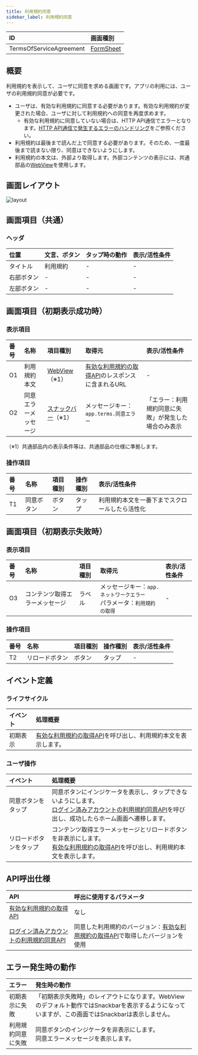 ```yaml
---
title: 利用規約同意
sidebar_label: 利用規約同意
---
```


| ID       | 画面種別|
|:----------|:------------|
| TermsOfServiceAgreement | [FormSheet][] |

## 概要

利用規約を表示して、ユーザに同意を求める画面です。アプリの利用には、ユーザの利用規約同意が必要です。

- ユーザは、有効な利用規約に同意する必要があります。有効な利用規約が変更された場合、ユーザに対して利用規約への同意を再度求めます。
  - 有効な利用規約に同意していない場合は、HTTP API通信でエラーとなります。[HTTP API通信で発生するエラーのハンドリング](/react-native/santoku/application-architecture/http-api/http-api-error-handling.mdx)をご参照ください。
- 利用規約は最後まで読んだ上で同意する必要があります。そのため、一度最後まで読まない限り、同意はできないようにします。
- 利用規約の本文は、外部より取得します。外部コンテンツの表示には、共通部品の[WebView][]を使用します。


## 画面レイアウト

![layout](./layout.drawio.png)

## 画面項目（共通）

### ヘッダ

| 位置       | 文言、ボタン  | タップ時の動作          | 表示/活性条件                    |
|:----------|:------------|:---------------------|:--------------------------------|
| タイトル    | 利用規約     | -                    | -                              |
| 右部ボタン  | -           | -                    | -                              |
| 左部ボタン  | -           | -                    | -                              |

## 画面項目（初期表示成功時）

### 表示項目

| 番号 | 名称           | 項目種別    | 取得元               | 表示/活性条件                                 |
|:----|:--------------|:-----------|:--------------------|:--------------------------------------------|
| O1  | 利用規約本文     | [WebView][]（※1）| [有効な利用規約の取得API][]のレスポンスに含まれるURL | - |
| O2  | 同意エラーメッセージ | [スナックバー][]（※1）| メッセージキー：`app.terms.同意エラー` | 「エラー：利用規約同意に失敗」が発生した場合のみ表示 |
（※1）共通部品内の表示条件等は、共通部品の仕様に準拠します。

### 操作項目

| 番号 | 名称         | 項目種別    | 操作種別  | 表示/活性条件                  |
|:----|:------------|:-----------|:---------|:-------------------------------|
| T1  | 同意ボタン    | ボタン      | タップ    | 利用規約本文を一番下までスクロールしたら活性化 |

## 画面項目（初期表示失敗時）

### 表示項目

| 番号 | 名称           | 項目種別    | 取得元               | 表示/活性条件                                 |
|:----|:--------------|:-----------|:--------------------|:--------------------------------------------|
| O3  | コンテンツ取得エラーメッセージ | ラベル | メッセージキー：`app.ネットワークエラー`<br />パラメータ：`利用規約の取得` | - |

### 操作項目

| 番号 | 名称         | 項目種別    | 操作種別  | 表示/活性条件                  |
|:----|:------------|:-----------|:---------|:-------------------------------|
| T2  | リロードボタン | ボタン      | タップ    | - |

## イベント定義

### ライフサイクル

| イベント | 処理概要 |
|:------|:------|
| 初期表示 | [有効な利用規約の取得API][]を呼び出し、利用規約本文を表示します。|

### ユーザ操作

| イベント | 処理概要 |
|:------|:------|
| 同意ボタンをタップ | 同意ボタンにインジケータを表示し、タップできないようにします。<br/>[ログイン済みアカウントの利用規約同意API][]を呼び出し、成功したらホーム画面へ遷移します。 |
| リロードボタンをタップ | コンテンツ取得エラーメッセージとリロードボタンを非表示にします。<br/>[有効な利用規約の取得API][]を呼び出し、利用規約本文を表示します。 |

## API呼出仕様

| API | 呼出に使用するパラメータ |
|:------|:------|
| [有効な利用規約の取得API][] | なし |
| [ログイン済みアカウントの利用規約同意API][] | 同意した利用規約のバージョン：[有効な利用規約の取得API][]で取得したバージョンを使用 |

## エラー発生時の動作

| エラー | 発生時の動作 |
|:------|:------|
| 初期表示に失敗 | 「初期表示失敗時」のレイアウトになります。WebViewのデフォルト動作ではSnackbarを表示するようになっていますが、この画面ではSnackbarは表示しません。 |
| 利用規約同意に失敗 | 同意ボタンのインジケータを非表示にします。<br /> 同意エラーメッセージを表示します。|

<!-- link定義を使う場合は以下に記載する -->
[FormSheet]: /react-native/santoku/design/screen-specs/definitions/screen-type/form-sheet.mdx
[WebView]: /react-native/santoku/design/screen-specs/common-parts/webview/overview.mdx
[スナックバー]: /react-native/santoku/design/screen-specs/common-parts/snackbar/overview.mdx
[有効な利用規約の取得API]: /react-native/santoku/design/api-document#operation/get-terms
[ログイン済みアカウントの利用規約同意API]: /react-native/santoku/design/api-document#operation/post-accounts-me-terms
